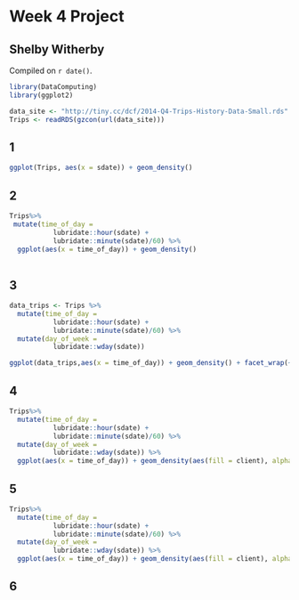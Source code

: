 # Week 4 Project

## Shelby Witherby

<!-- leave this material as is -->
Compiled on `r date()`.

```r
library(DataComputing)
library(ggplot2)
```
<!-- put your content after this line -->

```r

data_site <- "http://tiny.cc/dcf/2014-Q4-Trips-History-Data-Small.rds"
Trips <- readRDS(gzcon(url(data_site)))

```

## 1
```r

ggplot(Trips, aes(x = sdate)) + geom_density()

```

## 2

```r
Trips%>%
 mutate(time_of_day =
           lubridate::hour(sdate) +
           lubridate::minute(sdate)/60) %>%
  ggplot(aes(x = time_of_day)) + geom_density()
  
```      

## 3

```r

data_trips <- Trips %>%
  mutate(time_of_day =
           lubridate::hour(sdate) +
           lubridate::minute(sdate)/60) %>%
  mutate(day_of_week =
           lubridate::wday(sdate))
```

```r
ggplot(data_trips,aes(x = time_of_day)) + geom_density() + facet_wrap(~ day_of_week)

```

## 4

```r
Trips%>%
  mutate(time_of_day =
           lubridate::hour(sdate) +
           lubridate::minute(sdate)/60) %>%
  mutate(day_of_week =
           lubridate::wday(sdate)) %>%
  ggplot(aes(x = time_of_day)) + geom_density(aes(fill = client), alpha = .3) + facet_wrap(~ day_of_week)
```

## 5

```r

Trips%>%
  mutate(time_of_day =
           lubridate::hour(sdate) +
           lubridate::minute(sdate)/60) %>%
  mutate(day_of_week =
           lubridate::wday(sdate)) %>%
  ggplot(aes(x = time_of_day)) + geom_density(aes(fill = client), alpha = .3, position = position_stack()) + facet_wrap(~ day_of_week)

```

## 6
